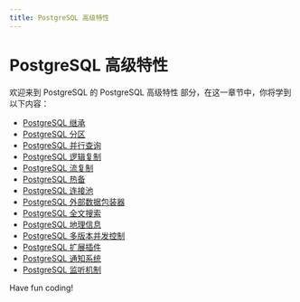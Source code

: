 ```yaml
---
title: PostgreSQL 高级特性
---
```


# PostgreSQL 高级特性

欢迎来到 PostgreSQL 的 PostgreSQL 高级特性 部分，在这一章节中，你将学到以下内容：

- [PostgreSQL 继承](./0-postgresql-inheritance.mdx)
- [PostgreSQL 分区](./1-postgresql-partition.mdx)
- [PostgreSQL 并行查询](./2-postgresql-parallel-query.mdx)
- [PostgreSQL 逻辑复制](./3-postgresql-logical-replication.mdx)
- [PostgreSQL 流复制](./4-postgresql-stream-replication.mdx)
- [PostgreSQL 热备](./5-postgresql-hot-standby.mdx)
- [PostgreSQL 连接池](./6-postgresql-connection-pool.mdx)
- [PostgreSQL 外部数据包装器](./7-postgresql-external-data-wrapper.mdx)
- [PostgreSQL 全文搜索](./8-postgresql-full-text-search.mdx)
- [PostgreSQL 地理信息](./9-postgresql-geoinformation.mdx)
- [PostgreSQL 多版本并发控制](./10-postgresql-multi-version-concurrency-control.mdx)
- [PostgreSQL 扩展插件](./11-postgresql-extension.mdx)
- [PostgreSQL 通知系统](./12-postgresql-notification-system.mdx)
- [PostgreSQL 监听机制](./13-postgresql-listening-mechanism.mdx)

Have fun coding!